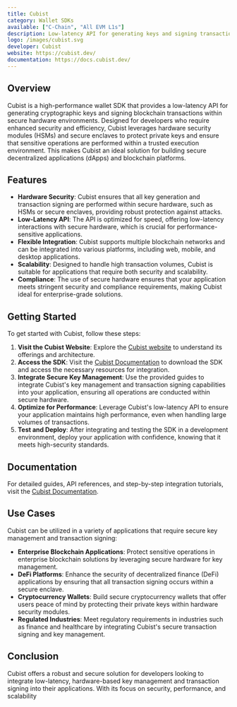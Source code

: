 ```yaml
---
title: Cubist
category: Wallet SDKs
available: ["C-Chain", "All EVM L1s"]
description: Low-latency API for generating keys and signing transactions inside secure hardware.
logo: /images/cubist.svg
developer: Cubist
website: https://cubist.dev/
documentation: https://docs.cubist.dev/
---
```


## Overview

Cubist is a high-performance wallet SDK that provides a low-latency API for generating cryptographic keys and signing blockchain transactions within secure hardware environments. Designed for developers who require enhanced security and efficiency, Cubist leverages hardware security modules (HSMs) and secure enclaves to protect private keys and ensure that sensitive operations are performed within a trusted execution environment. This makes Cubist an ideal solution for building secure decentralized applications (dApps) and blockchain platforms.

## Features

- **Hardware Security**: Cubist ensures that all key generation and transaction signing are performed within secure hardware, such as HSMs or secure enclaves, providing robust protection against attacks.
- **Low-Latency API**: The API is optimized for speed, offering low-latency interactions with secure hardware, which is crucial for performance-sensitive applications.
- **Flexible Integration**: Cubist supports multiple blockchain networks and can be integrated into various platforms, including web, mobile, and desktop applications.
- **Scalability**: Designed to handle high transaction volumes, Cubist is suitable for applications that require both security and scalability.
- **Compliance**: The use of secure hardware ensures that your application meets stringent security and compliance requirements, making Cubist ideal for enterprise-grade solutions.

## Getting Started

To get started with Cubist, follow these steps:

1. **Visit the Cubist Website**: Explore the [Cubist website](https://cubist.dev/) to understand its offerings and architecture.
2. **Access the SDK**: Visit the [Cubist Documentation](https://docs.cubist.dev/) to download the SDK and access the necessary resources for integration.
3. **Integrate Secure Key Management**: Use the provided guides to integrate Cubist's key management and transaction signing capabilities into your application, ensuring all operations are conducted within secure hardware.
4. **Optimize for Performance**: Leverage Cubist's low-latency API to ensure your application maintains high performance, even when handling large volumes of transactions.
5. **Test and Deploy**: After integrating and testing the SDK in a development environment, deploy your application with confidence, knowing that it meets high-security standards.

## Documentation

For detailed guides, API references, and step-by-step integration tutorials, visit the [Cubist Documentation](https://docs.cubist.dev/).

## Use Cases

Cubist can be utilized in a variety of applications that require secure key management and transaction signing:

- **Enterprise Blockchain Applications**: Protect sensitive operations in enterprise blockchain solutions by leveraging secure hardware for key management.
- **DeFi Platforms**: Enhance the security of decentralized finance (DeFi) applications by ensuring that all transaction signing occurs within a secure enclave.
- **Cryptocurrency Wallets**: Build secure cryptocurrency wallets that offer users peace of mind by protecting their private keys within hardware security modules.
- **Regulated Industries**: Meet regulatory requirements in industries such as finance and healthcare by integrating Cubist's secure transaction signing and key management.

## Conclusion

Cubist offers a robust and secure solution for developers looking to integrate low-latency, hardware-based key management and transaction signing into their applications. With its focus on security, performance, and scalability
